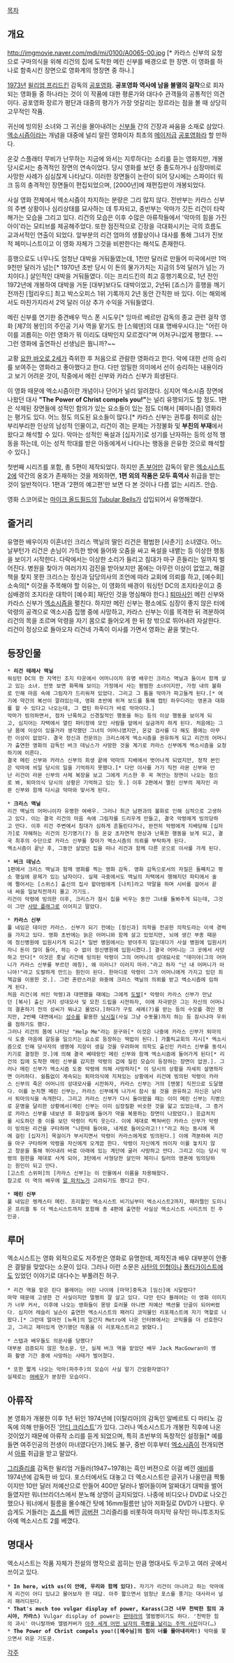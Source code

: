 [[목차]]

== 개요 ==
http://imgmovie.naver.com/mdi/mi/0100/A0065-00.jpg [* 카라스 신부의 요청으로 구마의식을 위해 리건의 집에 도착한 메린 신부를 배경으로 한 장면. 이 영화를 하나로 함축시킨 장면으로 영화계의 명장면 중 하나.]

[[1973년]] [[윌리엄 프리드킨]] 감독의 [[공포영화]]. '''공포영화 역사에 남을 불멸의 걸작'''으로 회자되는 영화들 중 하나라는 것이 이 작품에 대한 평론가와 대다수 관객들의 공통적인 의견이다. 공포영화 장르가 평단과 대중의 평가가 가장 엇갈리는 장르라는 점을 볼 때 상당히 고무적인 작품.

귀신에 빙의된 소녀와 그 귀신을 몰아내려는 [[신부]]들 간의 긴장과 싸움을 소재로 삼았다. [[엑소시즘]]이라는 개념을 대중에 널리 알린 영화이자 최초의 [[메이저]]급 [[공포영화]]라 할 만하다.

온갖 스플래터 무비가 난무하는 지금에 와서는 지루하다는 소리를 듣는 영화지만, 개봉 당시로서는 충격적인 장면의 연속이었다. 당시 영화를 보던 중 졸도하거나 심장마비로 사망한 사례가 심심찮게 나타났다. 이러한 장면들이 논란이 되어 당시에는 스파이더 워크 등의 충격적인 장면들이 편집되었으며, [2000년]에 재편집판이 개봉되었다.

사실 영화 전체에서 엑소시즘이 차지하는 분량은 그리 많지 않다. 전반부는 카라스 신부의 주변 상황이나 심리상태를 묘사하는 데 투자되고, 중반부는 악마가 깃든 리건이 타락해가는 모습을 그리고 있다. 리건의 모습은 이후 수많은 아류작들에서 '악마의 힘을 가진 아이'라는 모티브를 제공해주었다. 또한 점진적으로 긴장을 극대화시키는 극의 흐름도 교과서적인 연출이 되었다. 앞부분의 리건 엄마의 생활상이나 대사를 통해 그녀가 진보적 페미니스트이고 이 영화 자체가 그것을 비판한다는 해석도 존재한다.

흥행으로도 너무나도 엄청난 대박을 거둬들였는데, 1천만 달러로 만들어 미국에서만 1억 9천만 달러가 넘는[* 1970년 초반 당시 이 돈의 물가가치는 지금의 5억 달러가 넘는 가치이다.] 살인적인 대박을 거둬들였다. 이는 프리드킨의 최고 흥행기록으로, 1년 전인 1972년에 개봉하여 대박을 거둔 [대부]보다도 대박이었고, 2년뒤 [죠스]가 흥행을 깨기전까진 [헐리우드] 최고 박스오피스 1위 기록까지 2년 동안 간직한 바 있다. 이는 해외에서도 마찬가지라서 2억 달러 이상 추가 수익을 거둬들였다.

메린 신부를 연기한 중견배우 막스 폰 시도우[* 잉마르 베르만 감독의 종교 관련 걸작 영화 [제7의 봉인]의 주인공 기사 역을 맡기도 한 [스웨덴]의 대표 명배우시다.]는 "어린 아이를 괴롭히는 이런 영화가 뭐 이리도 대박인지 모르겠다"며 어처구니없게 평했다. ~~그런 영화에 출연하신 선생님은 뭡니까?~~

교황 [[요한 바오로 2세]]가 즉위한 후 처음으로 관람한 영화라고 한다. 악에 대한 선의 승리를 보여주는 영화라고 좋아했다고 한다. 다만 엄밀한 의미에서 선이 승리하는 내용이라고 보기 어려운 것이, 작중에서 메린 신부와 카라스 신부가 희생된다.

이 영화 때문에 엑소시즘이란 개념이나 단어가 널리 알려졌다. 심지어 엑소시즘 장면에 나왔던 대사 '''"The Power of Christ compels you!"'''는 널리 유행되기도 할 정도. 1편은 삭제된 장면들에 성적인 함의가 있는 요소들이 있는 점도 더해서 [페미니즘] 영화라는 평가도 있다. 어느 정도 의도된 요소들이 많다.[* 카라스 신부는 권투를 취미로 삼는 부리부리한 인상의 남성적 인물이고, 리건이 겪는 문제는 가정불화 및 '''부친의 부재'''에서 왔다고 해석할 수 있다. 악마는 성적인 욕설과 [십자가]로 성기를 난자하는 등의 성적 행동을 하는데, 이는 성적 학대를 받은 아동에게서 나타나는 행동을 은유한 것으로 해석할 수 있다.]

첫번째 시리즈를 포함, 총 5편이 제작되었다. 하지만 [[존 부어만]] 감독이 맡은 [[엑소시스트 2]]에 약간의 옹호가 존재하는 것을 제외하면, '''1편 외의 작품은 모두 흑역사''' 취급을 받는 것이 일반적이다. 1편과 '2편의 예고편'만 보면 다 본 것이나 다름 없는 시리즈. 안습.

영화 스코어로는 [[마이크 올드필드]]의 [[Tubular Bells]]가 삽입되어서 유명해졌다.
== 줄거리 ==
유명한 배우이자 이혼녀인 크리스 맥닐의 딸인 리건은 평범한 [사춘기] 소녀였다. 어느 날부턴가 리건은 손님이 가득한 방에 들어와 오줌을 싸고 욕설을 내뱉는 등 이상한 행동을 보이기 시작한다. 다락에서는 이상한 소리가 들리고 침대가 마구 흔들리는 일까지 벌어진다. 병원을 찾아가 여러가지 검진을 받아보지만 몸에는 아무런 이상이 없었고, 해결책을 찾지 못한 크리스는 정신과 담당의사의 조언에 따라 교회에 의뢰를 하고, [예수회] 소속의[* 이것을 주목해야 할 이유는, 이 영화의 배경이 워싱턴 DC의 조지타운이고 중심배경의 조지타운 대학이 [예수회] 재단인 것을 명심해야 한다.] [[퇴마사]]인 메린 신부와 카라스 신부가 [[엑소시즘]]을 펼친다. 하지만 메린 신부는 평소에도 심장이 좋지 않은 터에 악령의 공격으로 엑소시즘 집행 중에 사망하고, 카라스 신부는 이를 목격한 뒤 격분하여 리건의 목을 조르며 악령을 자기 몸으로 들어오게 한 뒤 창 밖으로 뛰어내려 자살한다. 리건이 정상으로 돌아오자 리건네 가족이 이사를 가면서 영화는 끝을 맺는다.

== 등장인물 ==
 * '''리건 테레사 맥닐'''  
 워싱턴 DC의 한 지역인 조지 타운에서 어머니이자 유명 배우인 크리스 맥닐과 둘이서 함께 살고 있는 소녀. 언뜻 보면 화목해 보이는 가정에서 사는 평범한 소녀이지만, 가정 내의 불화로 인해 마음 속에 그림자가 드리워져 있었다. 그리고 그 틈을 악마가 파고들게 된다.[* 여기에 약간의 복선이 깔려있는데, 영화 초반에 위져 보드를 통해 캡틴 하우디라는 영혼과 대화를 할 수 있다고 나오는데, 그 캡틴 하우디가 바로 악마이다.]
 악마가 빙의하면서, 점차 난폭하고 신경질적인 행동을 하는 등의 이상 행동을 보이게 되고, 심지어는 자택에서 열린 파티장에 모인 사람들 앞에서 실금까지 하게 된다. 처음에는 그냥 몸에 이상이 있을거라 생각했던 그녀의 어머니였지만, 온갖 검사를 다 해도 몸에는 아무런 이상이 없었다. 결국 정신과 전문의는 크리스에게 엑소시즘을 권유하게 되고 리건의 어머니가 출연한 영화의 감독인 버크 데닝스가 사망한 것을 계기로 카라스 신부에게 엑소시즘을 요청하기에 이른다.
 결국 메린 신부와 카라스 신부의 희생 끝에 악마의 지배에서 벗어나게 되었지만, 정작 본인은 악마에 씌일 당시의 일을 기억하지 못했다.[* 다만 이사를 가기 직전 라몬 신부와 만난 리건이 라몬 신부의 사제 복장을 보고 그에게 키스한 후 꼭 껴안는 장면이 나오는 점으로 봐, 퇴마의식 당시의 상황은 기억하고 있는 듯.] 이후 2편에서 멜린 신부의 제자인 라몬 신부와 함께 다시금 악마와 맞서게 된다.

 * '''크리스 맥닐'''
 리건 맥닐의 어머니이자 유명한 여배우. 그러나 최근 남편과의 불화로 인해 심적으로 고생하고 있다. 이는 결국 리건의 마음 속에 그림자를 드리우게 만들고, 결국 악령에게 빙의당하고 만다. 이후 리건 주변에서 침대가 심하게 흔들린다거나, 완전히 악령에게 지배당해 [십자가]로 자해하는 리건의 진기명기(?) 등 온갖 초자연적 현상과 난폭한 행동을 보게 되고, 결국 최후의 수단으로 카라스 신부를 찾아가 엑소시즘의 의뢰를 부탁하게 된다.
 엑소시즘이 끝난 후, 그동안 살았던 집을 떠나 리건과 함께 다른 곳으로 이사를 가게 된다.

 * '''버크 데닝스'''
 1편에서 크리스 맥닐과 함께 영화를 찍는 영화 감독. 영화 감독으로서의 자질은 둘째치고 평소 행실에 문제가 있는 남자이다. 실제 극중에서도 맥닐의 저택에서 행해지던 파티에서 술에 쩔어서는 [스위스] 출신의 집사 할아범에게 [나치]라고 막말을 하며 시비를 걸어서 끝내 싸움 일보직전까지 몰고 가기도.
 리건이 악령에 빙의한 이후, 크리스가 잠시 집을 비우는 동안 그녀를 돌봐주게 되는데, 그것이 그만 [[사망 플래그]]로 이어지고 말았다.

 * '''카라스 신부'''
 풀 네임은 데미안 카라스. 신부가 되기 전에는 [정신과] 의학을 전공한 의학도라는 이색 경력을 가지고 있다. 영화 초반에는 늙은 어머니와 함께 살고 있었지만, 뇌에 생긴 부종 때문에 정신병원에 입원시키게 되고[* 일반 병원에서는 받아주지 않는데다가 사설 병원에 입원시키자니 돈이 많이 들어, 하는 수 없이 정신병원에 입원시켰다.] 결국 어머니는 그 곳에서 사망하고 만다[* 이것은 훗날 리건에 빙의된 악령이 그의 어머니의 성대묘사로 "데미야(그의 어머니가 카라스 신부를 부르던 애칭), 왜 이러니? 이러지 마라."라고 하자 "넌 내 어머니가 아니야!"라고 도발하게 만드는 원인이 된다. 한마디로 악령이 그가 어머니에게 가지고 있던 죄책감을 이용한 것.]. 그런 혼란스러운 와중에 크리스 맥닐의 의뢰를 받고 엑소시즘에 임하게 된다.
 처음 리건(에 씌인 악령)과 대면했을 때에는 그에게 [[도발]][* 악령이 카라스 신부가 만났던 [복사] 출신 거지 성대모사 및 모친 드립을 시전하자, 이에 자극받은 그는 자신의 어머니의 결혼하기 전의 성씨가 뭐냐고 물었다.]하다가 구토 세례(?)를 받는 등의 수모를 겪인 했지만, 2번째 대면에서는 [[성수]]를 활용한 [[낚시]]질(사실 그냥 수돗물)까지 하는 등 잠시나마 우위를 점하기도 했다.
 그러나 리건의 몸에 나타난 "Help Me"라는 문구와[* 이것은 나중에 카라스 신부가 퇴마의식 도중 마음에 갈등을 일으키는 요소로 등장하는 떡밥이 된다.] 가톨릭교회의 지시[* 엑소시즘으로 인해 당사자의 생명에 지장이 생길 것을 우려하여 의학도 출신인 카라스 신부를 동석시키기로 결정한 것.]에 의해 결국 베테랑인 메린 신부와 함께 엑소시즘에 들어가게 된다[* 리건의 집에 도착한 메린 신부를 감지한 악령의 겁에 질린 모습이 등장하는 장면이 압권.]. 그러나 메린 신부가 엑소시즘 도중 악령에 의해 사망하자[* 이 당시의 상황을 자세히 설명하자면 이러하다. 쉴틈없이 계속되는 퇴마의식에 지쳐있는 상황에서 리건에 빙의된 악령이 카라스 신부의 죽은 어머니의 성대모사를 시전하자, 카라스 신부는 거의 [멘붕] 직전으로 도달했다. 이를 눈치챈 메린 신부는, 카라스 신부에게 나가서 잠시 쉴 것을 권유하고 자신은 남아서 퇴마의식을 속개한다. 그리고 카라스 신부가 다시 돌아왔을 때는 이미 메린 신부는 지병으로 운명을 달리한 상황에서(메린 신부는 이미 심장질환 비슷한 것을 앓고 있었는데, 그 증거로 카라스 신부를 내보낸 후 화장실에 들어가 약을 복용하는 장면이 나왔었다.) 응급처치를 시도하던 중 이를 보던 악령이 킥킥 웃는다. 이에 제대로 빡쳐버린 카라스 신부가 악령이 빙의된 리건을 구타하며 "나한테 들어와, 내게로 들어오라고!!!"라고 하는 동시에 목에 걸린 [십자가] 목걸이가 부서지면서 악령이 카라스에게로 빙의된다.] 이에 격분하여 리건을 마구 구타하며 악령을 자신에게 오게끔 한다. 악령이 자신에게 씌이자 이를 놓치지 않고 창문을 통해 뛰어내려 바로 아래에 있는 계단에 굴러 사망하고 만다. 그리고 이는 당시 악령의 원한을 제대로 사게 되어, 3탄에서 사형당한 살인마 제미니 킬러의 영혼에 빙의당하는 원인이 되고 만다.
 [고스트 스위퍼]의 [카라스 신부]는 이 인물에서 이름을 차용해왔다.
 참고로 이 역의 배우에 [[알 파치노]]가 고려되기도 했다고 한다.

 * '''메린 신부'''
 풀 네임은 렝캐스터 메린. 프리퀄인 엑소시스트 비기닝부터 엑소시스트2까지, 패러렐인 도미니온 프리퀄 투 더 엑소시스트까지 포함해 총 4편에 출연한 사실상 엑소시스트 시리즈의 진 주인공.

== 루머 ==
엑소시스트는 영화 외적으로도 저주받은 영화로 유명한데, 제작진과 배우 대부분이 안좋은 결말을 맞았다는 소문이 있다. 그러나 이런 소문은 [[사탄의 인형]]이나 [[폴터가이스트]]에도 있었던 이야기로 대다수는 부풀려진 허구.

 * 리건 역을 맡은 린다 블레어는 어린 나이에 [마약]중독과 [임신]에 시달렸다?
 마약 때문에 고생한 건 사실이지만 멀쩡히 잘 살고 있다. 다만 린다 블레어는 이 영화 이미지가 너무 커서, 이후에 나오는 영화들이 몽땅 호러물 아니면 저예산 액션물 단골이 되어버렸다. 심지어 레슬리 닐슨이 출연한 엑소시스트의 패러디 코믹물인 리포제스트에 자기 역할로 나왔다.[* 그런데 얼마전 [뉴욕]의 일간지 Metro에 나온 인터뷰에서는 코믹물을 더 선호한다고, 그리고 재미있게 연기했던 작품을 이 리포제스트라고 밝혔다.]

 * 스텝과 배우들도 의문사를 당했다?
 대부분 검증되지 않은 헛소문. 단, 실제 버크 역을 맡았던 배우 Jack MacGowran이 영화 촬영 기간 중에 사망하는 사태가 벌어졌다.

 * 또한 짧게 나오는 악마(파주주)의 모습이 사실 말기 간암환자였다?
 실제로는 [http://www.imdb.com/name/nm0226326/ 여배우]가 분장한 모습이다.

== 아류작 ==
본 영화가 개봉한 이후 1년 뒤인 1974년에 [이탈리아]의 감독인 알베르토 디 마티노 감독에 의해 만들어진 '[http://jampuri.egloos.com/3706224 안티 크리스트]'가 있다. 그러나 엑소시스트가 개봉한 직후에 나온 것이었기 때문에 아류작 소리를 듣게 되었으며, 특히 초반부의 독창적인 설정들[* 예를 들면 여주인공의 전생이 마녀였다던가.]에도 불구, 중반 이후부터 [[엑소시즘]]이 전개되면서 [[아류]] 취급을 받고 말았다.

[[그리즐리]]를 감독한 윌리엄 거들러(1947~1978)는 흑인 버젼으로 이걸 베낀 [http://jampuri.egloos.com/4966126 애비]를 1974년에 감독한 바 있다. 포스터에서도 대놓고 더 엑소시스트란 글귀가 나올만큼 짝퉁이지만 10만 달러 저예산으로 만들어 400만 달러나 벌어들이며 알짜대기 대박을 벌어들였지만 워너브라더스에서 분노해 상영이 금지되었다. 나중에 비디오나 DVD로 나오긴 했으나 워너에서 필름을 몰수해간 탓에 16mm필름만 남아 저화질로 DVD가 나왔다. 우습게도 거들러는 [[죠스]]를 베낀 [[곰]]버젼 그리즐리를 비롯하여 마지막 유작인 마니투조차도 아예 엑소시스트 2를 베꼈다.

== 명대사 ==
엑소시스트는 작품 자체가 전설의 명작으로 꼽히는 만큼 명대사도 두고두고 여러 곳에서 쓰이고 있다.

 * '''In here, with us(이 안에, 우리와 함께 있다).''' 자기가 리건이 아니라고 하는 악마에게 리건이 어디 있냐고 물어보자 한 대답. 아주 짧으면서 엄청난 포스를 풍기는 대사라서 널리 패러디된다.
 * '''That's much too vulgar display of power, Karass(그건 너무 천박한 힘의 과시야, 카라스)''' Vulgar display of power는 [[판테라]]의 앨범명이기도 하다. '천박한 힘의 과시' 아니랄까봐 앨범커버가 [http://www.metal-archives.com/images/2/3/0/230.jpg 아주 세게 어떤 남자의 죽빵을 날리는 주먹 사진]이다(…)
 * '''The Power of Christ compels you!([예수님]의 힘이 너를 몰아내리라!)''' 악마를 쫓으면서 외운 기도문.
[[각주]]

